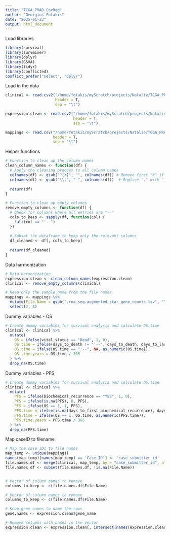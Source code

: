 ```yaml
---
title: "TCGA_PRAD_CoxReg"
author: "Georgios Fotakis"
date: "2025-01-23"
output: html_document
---
```


Load libraries

```r
library(survival)
library(survminer)
library(dplyr)
library(GSVA)
library(tidyr)
library(conflicted)
conflict_prefer("select", "dplyr")
```

Load in the data

```r
clinical <- read.csv2("/home/fotakis/myScratch/projects/Natalie/TCGA_PRAD/data/clinical.tsv",
                      header = T,
                      sep = "\t")

expression.clean <- read.csv2("/home/fotakis/myScratch/projects/Natalie/TCGA_PRAD/data/total_counts_pats_final/PRAD_RAW_counts.tsv",
                              header = T,
                              sep = "\t")

mappings <- read.csv("/home/fotakis/myScratch/projects/Natalie/TCGA_PRAD/data/gdc_sample_sheet.2025-01-10.tsv",
                     header = T,
                     sep = "\t")
```

Helper functions

```r

# Function to clean up the column names
clean_column_names <- function(df) {
  # Apply the cleaning process to all column names
  colnames(df) <- gsub("^[X]", "", colnames(df)) # Remove first "X" if present - this is a Python artifact from pre-processing
  colnames(df) <- gsub("\\.", "-", colnames(df))  # Replace "." with "-"
  
  return(df)
}

# Function to clean up empty columns
remove_empty_columns <- function(df) {
  # Check for columns where all entries are "--"
  cols_to_keep <- sapply(df, function(col) {
    !all(col == "'--")
  })
  
  # Subset the dataframe to keep only the relevant columns
  df_cleaned <- df[, cols_to_keep]
  
  return(df_cleaned)
}
```

Data harmonization

```r
# Data harmonization
expression.clean <- clean_column_names(expression.clean)
clinical <- remove_empty_columns(clinical)

# Keep only the sample name from the file names
mappings <- mappings %>%
  mutate(File.Name = gsub(".rna_seq.augmented_star_gene_counts.tsv", "", File.Name)) %>%
  select(2, 6)
```

Dummy variables - OS

```r
# Create dummy variables for survival analysis and calculate OS.time
clinical <- clinical %>%
  mutate(
    OS = ifelse(vital_status == "Dead", 1, 0),
    OS.time = ifelse(days_to_death != "'--", days_to_death, days_to_last_follow_up),
    OS.time = ifelse(OS.time == "'--", NA, as.numeric(OS.time)),
    OS.time.years = OS.time / 365
  ) %>%
  drop_na(OS.time)
```

Dummy variables - PFS

```r
# Create dummy variables for survival analysis and calculate OS.time
clinical <- clinical %>%
  mutate(
    PFS = ifelse(biochemical_recurrence == "YES", 1, 0),
    PFS = ifelse(is.na(PFS), 0, PFS),
    PFS = ifelse(OS == 1, 1, PFS),
    PFS.time = ifelse(is.na(days_to_first_biochemical_recurrence), days_to_last_follow_up, days_to_first_biochemical_recurrence),
    PFS.time = ifelse(OS == 1, OS.time, as.numeric(PFS.time)),
    PFS.time.years = PFS.time / 365
  ) %>%
  drop_na(PFS.time)
```

Map caseID to filename

```r
# Map the case IDs to file names
map_temp <- unique(mappings)
names(map_temp)[names(map_temp) == 'Case.ID'] <- 'case_submitter_id'
file.names.df <- merge(clinical, map_temp, by = "case_submitter_id", all.x = TRUE)
file.names.df <- subset(file.names.df, !is.na(File.Name))


# Vector of column names to remove
columns_to_keep <- c(file.names.df$File.Name)

# Vector of column names to remove
columns_to_keep <- c(file.names.df$File.Name)

# Keep gene names to name the rows
gene.names <- expression.clean$gene_name

# Remove columns with names in the vector
expression.clean <- expression.clean[, intersect(names(expression.clean), columns_to_keep)]
```




